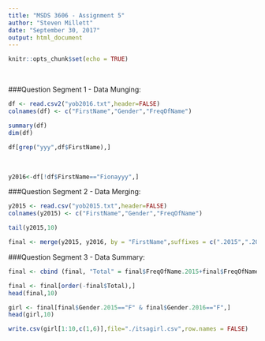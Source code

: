 ```yaml
---
title: "MSDS 3606 - Assignment 5"
author: "Steven Millett"
date: "September 30, 2017"
output: html_document
---
```


```r
knitr::opts_chunk$set(echo = TRUE)
```

<br/>


###Question Segment 1 - Data Munging:
<br/>
<!-- This is to load the data into the variable df and assign names to the columns -->
```r
df <- read.csv2("yob2016.txt",header=FALSE)
colnames(df) <- c("FirstName","Gender","FreqOfName")
```

<!-- This prints the summary of the yob2016 dataset and the dimensions-->
```r
summary(df)
dim(df)

```


<!-- This searches for a firstname that begins with yyy -->
```r
df[grep("yyy",df$FirstName),]


```


<br/>
<!--  This loads the data without the duplicate name into another variable  -->
```r
y2016<-df[!df$FirstName=="Fionayyy",]

```
###Question Segment 2 - Data Merging:

<!-- This loads the 2015 data and assigns names to the columns   -->
```r
y2015 <- read.csv("yob2015.txt",header=FALSE)
colnames(y2015) <- c("FirstName","Gender","FreqOfName")

```

<!-- This gets the last 10 elements from the 2015 data -->
```r
tail(y2015,10)
```


<!-- This merges the two tables on firstname column  -->
```r
final <- merge(y2015, y2016, by = "FirstName",suffixes = c(".2015",".2016"))
```

###Question Segment 3 - Data Summary:
<!-- This creates a column with the totals of the frequency of a name for a given year -->
```r
final <- cbind (final, "Total" = final$FreqOfName.2015+final$FreqOfName.2016)
```

<!-- This is to get the top 10 names by total frequency -->
```r
final <- final[order(-final$Total),]
head(final,10)
```

<!-- This eliminates all male names -->
```r
girl <- final[final$Gender.2015=="F" & final$Gender.2016=="F",]
head(girl,10)
```


<!-- This saves the top 10 name and total frequency columns to a csv -->
```r
write.csv(girl[1:10,c(1,6)],file="./itsagirl.csv",row.names = FALSE)
```
